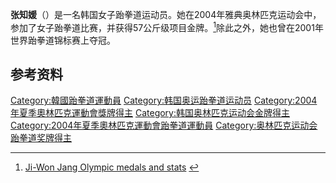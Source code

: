 {{Infobox sportsperson
| name           = 张知媛
| sport          = [[跆拳道|跆拳道]]
| show-medals    = yes
| medaltemplates = 
{{MedalGold| [[2004年夏季奥林匹克运动会|2004年 雅典]]|[[2004年夏季奥林匹克运动会跆拳道比赛|57公斤]]}}
}}

'''张知媛'''（{{bd|1979年|8月30日||}}）是一名韩国女子跆拳道运动员。她在2004年雅典奥林匹克运动会中，参加了女子跆拳道比赛，并获得57公斤级项目金牌。<ref>[http://www.databaseolympics.com/players/playerpage.htm?ilkid=JANGJIW01 Ji-Won Jang Olympic medals and stats] {{webarchive|url=https://web.archive.org/web/20070827203820/http://www.databaseolympics.com/players/playerpage.htm?ilkid=JANGJIW01 |date=2007-08-27 }}</ref>除此之外，她也曾在2001年世界跆拳道锦标赛上夺冠。

==参考资料==
{{reflist}}
{{DEFAULTSORT:Jang Ji-won}}
[[Category:韓國跆拳道運動員|Category:韓國跆拳道運動員]]
[[Category:韩国奥运跆拳道运动员|Category:韩国奥运跆拳道运动员]]
[[Category:2004年夏季奧林匹克運動會獎牌得主|Category:2004年夏季奧林匹克運動會獎牌得主]]
[[Category:韩国奥林匹克运动会金牌得主|Category:韩国奥林匹克运动会金牌得主]]
[[Category:2004年夏季奧林匹克運動會跆拳道運動員|Category:2004年夏季奧林匹克運動會跆拳道運動員]]
[[Category:奥林匹克运动会跆拳道奖牌得主|Category:奥林匹克运动会跆拳道奖牌得主]]